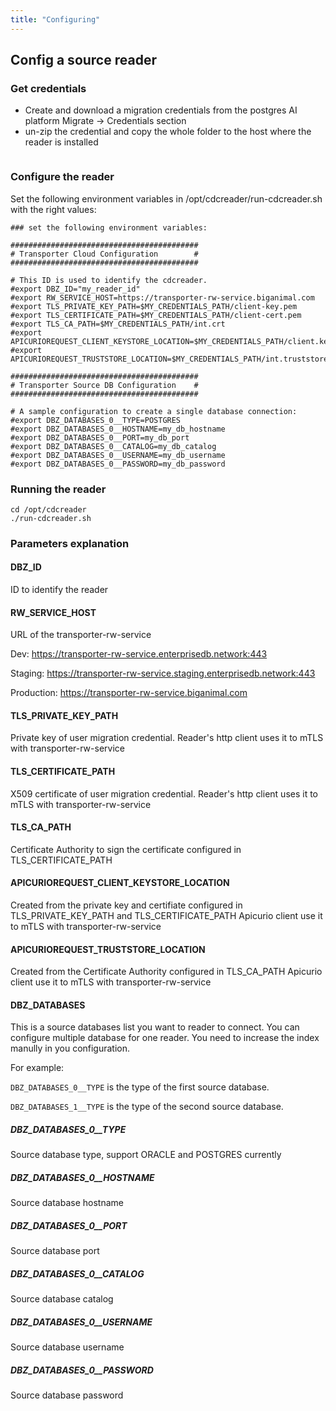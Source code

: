 ```yaml
---
title: "Configuring"
---
```


## Config a source reader

### Get credentials

- Create and download a migration credentials from the postgres AI platform Migrate -> Credentials section
- un-zip the credential and copy the whole folder to the host where the reader is installed
```shell
```

### Configure the reader

Set the following environment variables in /opt/cdcreader/run-cdcreader.sh with the right values:

```shell
### set the following environment variables:

##########################################
# Transporter Cloud Configuration        #
##########################################

# This ID is used to identify the cdcreader.
#export DBZ_ID="my_reader_id"
#export RW_SERVICE_HOST=https://transporter-rw-service.biganimal.com
#export TLS_PRIVATE_KEY_PATH=$MY_CREDENTIALS_PATH/client-key.pem
#export TLS_CERTIFICATE_PATH=$MY_CREDENTIALS_PATH/client-cert.pem
#export TLS_CA_PATH=$MY_CREDENTIALS_PATH/int.crt
#export APICURIOREQUEST_CLIENT_KEYSTORE_LOCATION=$MY_CREDENTIALS_PATH/client.keystore.p12
#export APICURIOREQUEST_TRUSTSTORE_LOCATION=$MY_CREDENTIALS_PATH/int.truststore.p12

##########################################
# Transporter Source DB Configuration    #
##########################################

# A sample configuration to create a single database connection:
#export DBZ_DATABASES_0__TYPE=POSTGRES
#export DBZ_DATABASES_0__HOSTNAME=my_db_hostname
#export DBZ_DATABASES_0__PORT=my_db_port
#export DBZ_DATABASES_0__CATALOG=my_db_catalog
#export DBZ_DATABASES_0__USERNAME=my_db_username
#export DBZ_DATABASES_0__PASSWORD=my_db_password
```

### Running the reader

```shell
cd /opt/cdcreader
./run-cdcreader.sh
```

### Parameters explanation

#### DBZ_ID
ID to identify the reader

#### RW_SERVICE_HOST
URL of the transporter-rw-service

Dev: https://transporter-rw-service.enterprisedb.network:443

Staging: https://transporter-rw-service.staging.enterprisedb.network:443

Production: https://transporter-rw-service.biganimal.com

#### TLS_PRIVATE_KEY_PATH
Private key of user migration credential. Reader's http client uses it to mTLS with transporter-rw-service

#### TLS_CERTIFICATE_PATH
X509 certificate of user migration credential. Reader's http client uses it to mTLS with transporter-rw-service

#### TLS_CA_PATH
Certificate Authority to sign the certificate configured in TLS_CERTIFICATE_PATH

#### APICURIOREQUEST_CLIENT_KEYSTORE_LOCATION
Created from the private key and certifiate configured in TLS_PRIVATE_KEY_PATH and TLS_CERTIFICATE_PATH
Apicurio client use it to mTLS with transporter-rw-service

#### APICURIOREQUEST_TRUSTSTORE_LOCATION
Created from the Certificate Authority configured in TLS_CA_PATH
Apicurio client use it to mTLS with transporter-rw-service

#### DBZ_DATABASES
This is a source databases list you want to reader to connect. You can configure multiple database for one reader. 
You need to increase the index manully in you configuration.

For example:

`DBZ_DATABASES_0__TYPE` is the type of the first source database.

`DBZ_DATABASES_1__TYPE` is the type of the second source database.

##### DBZ_DATABASES_0__TYPE
Source database type, support ORACLE and POSTGRES currently

##### DBZ_DATABASES_0__HOSTNAME
Source database hostname

##### DBZ_DATABASES_0__PORT
Source database port

##### DBZ_DATABASES_0__CATALOG
Source database catalog

##### DBZ_DATABASES_0__USERNAME
Source database username

##### DBZ_DATABASES_0__PASSWORD
Source database password
